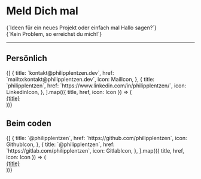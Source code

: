 

# Meld Dich mal

<Subtitle>
  {`Ideen für ein neues Projekt oder einfach mal Hallo sagen?`}
  <br />
  {`Kein Problem, so erreichst du mich!`}
</Subtitle>

---

## Persönlich

<List divided>
  {[
    {
      title: `kontakt@philipplentzen.dev`,
      href: `mailto:kontakt@philipplentzen.dev`,
      icon: MailIcon,
    },
    {
      title: `philipplentzen`,
      href: `https://www.linkedin.com/in/philipplentzen/`,
      icon: LinkedinIcon,
    },
  ].map(({ title, href, icon: Icon }) => (
    <a
      key={href}
      href={href}
      target={`_blank`}
      className={`flex items-center font-normal no-underline`}
    >
      <ListItem
        className={`hover:text-cyan h-14 items-center space-x-2 font-mono transition-colors sm:space-x-4`}
      >
        <div className={`flex items-center`}>
          <span title={title} className={`block aspect-square bg-black/5 p-2`}>
            <Icon size={20} />
          </span>
        </div>
        <div>{title}</div>
      </ListItem>
    </a>
  ))}
</List>

## Beim coden

<List divided>
  {[
    {
      title: `@philipplentzen`,
      href: `https://github.com/philipplentzen`,
      icon: GithubIcon,
    },
    {
      title: `@philipplentzen`,
      href: `https://gitlab.com/philipplentzen`,
      icon: GitlabIcon,
    },
  ].map(({ title, href, icon: Icon }) => (
    <a
      key={href}
      href={href}
      target={`_blank`}
      className={`flex items-center font-normal no-underline`}
    >
      <ListItem
        className={`hover:text-cyan h-14 items-center space-x-2 font-mono transition-colors sm:space-x-4`}
      >
        <div className={`flex items-center`}>
          <span title={title} className={`block aspect-square bg-black/5 p-2`}>
            <Icon size={20} />
          </span>
        </div>
        <div>{title}</div>
      </ListItem>
    </a>
  ))}
</List>
